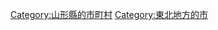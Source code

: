 {{Commonscat|Kaminoyama, Yamagata‎}}
{{Catmore}}

{{DEFAULTSORT:Kaminoyama-shi}}
[[Category:山形縣的市町村|Category:山形縣的市町村]]
[[Category:東北地方的市|Category:東北地方的市]]